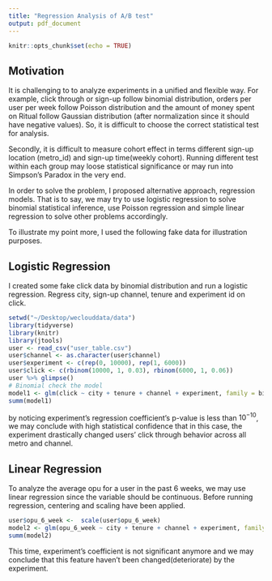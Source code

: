 ```yaml
---
title: "Regression Analysis of A/B test"
output: pdf_document
---
```


```r
knitr::opts_chunk$set(echo = TRUE)
```

## Motivation

It is challenging to to analyze experiments in a unified and flexible way. For example, click through or sign-up follow binomial distribution, orders per user per week follow Poisson distribution and the amount of money spent on Ritual follow Gaussian distribution (after normalization since it should have negative values). So, it is difficult to choose the correct statistical test for analysis. 

Secondly, it is difficult to measure cohort effect in terms different sign-up location (metro_id) and sign-up time(weekly cohort). Running different test within each group may loose statistical significance or may run into Simpson's Paradox in the very end. 

In order to solve the problem, I proposed alternative approach, regression models. That is to say, we may try to use logistic regression to solve binomial statistical inference, use Poisson regression and simple linear regression to solve other problems accordingly. 

To illustrate my point more, I used the following fake data for illustration purposes. 


## Logistic Regression

I created some fake click data by binomial distribution and run a logistic regression. Regress city, sign-up channel, tenure and experiment id on click.

```r
setwd("~/Desktop/weclouddata/data")
library(tidyverse)
library(knitr)
library(jtools)
user <- read_csv("user_table.csv")
user$channel <- as.character(user$channel)
user$experiment <- c(rep(0, 10000), rep(1, 6000))
user$click <- c(rbinom(10000, 1, 0.03), rbinom(6000, 1, 0.06))
user %>% glimpse()
# Binomial check the model
model1 <- glm(click ~ city + tenure + channel + experiment, family = binomial, data = user)
summ(model1)
```


by noticing experiment's regression coefficient's p-value is less than $10^{-10}$, we may conclude with high statistical confidence that in this case, the experiment drastically changed users' click through behavior across all metro and channel. 


## Linear Regression

To analyze the average opu for a user in the past 6 weeks, we may use linear regression since the variable should be continuous. Before running regression, centering and scaling have been applied. 
```r
user$opu_6_week <-  scale(user$opu_6_week)
model2 <- glm(opu_6_week ~ city + tenure + channel + experiment, family = gaussian, data = user)
summ(model2)
```


This time, experiment's coefficient is not significant anymore and we may conclude that this feature haven't been changed(deteriorate) by the experiment. 



